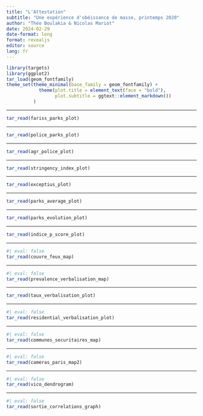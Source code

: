 ```yaml
---
title: "L'Attestation"
subtitle: "Une expérience d'obéissance de masse, printemps 2020"
author: "Théo Boulakia & Nicolas Mariot"
date: 2024-02-29
date-format: long
format: revealjs
editor: source
lang: fr
---
```


```r
library(targets)
library(ggplot2)
tar_load(geom_fontfamily)
theme_set(theme_minimal(base_family = geom_fontfamily) +
            theme(plot.title = element_text(face = "bold"),
                  plot.subtitle = ggtext::element_markdown())
          )
```

----

```r
tar_read(fariss_parks_plot)
```

----

```r
tar_read(police_parks_plot)
```

----

```r
tar_read(agr_police_plot)
```

----

```r
tar_read(stringency_index_plot)
```

----

```r
tar_read(exceptius_plot)
```

----

```r
tar_read(parks_average_plot)
```

----

```r
tar_read(parks_evolution_plot)
```

----

```r
tar_read(indice_p_score_plot)
```

----

```r
#| eval: false
tar_read(couvre_feux_map)
```

----

```r
#| eval: false
tar_read(prevalence_verbalisation_map)
```

----

```r
tar_read(taux_verbalisation_plot)
```

----

```r
#| eval: false
tar_read(residential_verbalisation_plot)
```

----

```r
#| eval: false
tar_read(communes_securitaires_map)
```

-----

```r
#| eval: false
tar_read(cameras_paris_map2)
```

----

```r
#| eval: false
tar_read(vico_dendrogram)
```

----

```r
#| eval: false
tar_read(sortie_correlations_graph)
```

